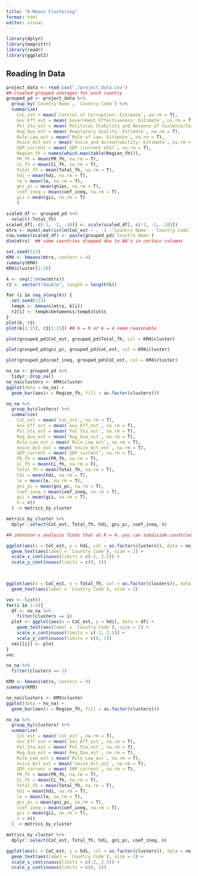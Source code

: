 ```yaml
---
title: "K-Means Clustering"
format: html
editor: visual
---
```


```r
library(dplyr)
library(magrittr)
library(readr)
library(ggplot2)
```

## Reading In Data

```r
project_data <- read_csv("./project_data.csv")
## created grouped averages for each country
grouped_pd <- project_data %>%
  group_by(`Country Name`, `Country Code`) %>%
  summarize(
    CoC_est = mean(`Control of Corruption: Estimate`, na.rm = T),
    Gov_Eff_est = mean(`Government Effectiveness: Estimate`, na.rm = T),
    Pol_Sta_est = mean(`Political Stability and Absence of Violence/Terrorism: Estimate`, na.rm = T),
    Reg_Qua_est = mean(`Regulatory Quality: Estimate`, na.rm = T),
    Rule_Law_est = mean(`Rule of Law: Estimate`, na.rm = T),
    Voice_Act_est = mean(`Voice and Accountability: Estimate`, na.rm = T),
    GDP_current = mean(`GDP (current US$)`, na.rm = T),
    Region_fh = names(which.max(table(Region_fh))),
    PR_fh = mean(PR_fh, na.rm = T),
    CL_fh = mean(CL_fh, na.rm = T),
    Total_fh = mean(Total_fh, na.rm = T),
    hdi = mean(hdi, na.rm = T),
    le = mean(le, na.rm = T),
    gni_pc = mean(gnipc, na.rm = T),
    coef_ineq = mean(coef_ineq, na.rm = T),
    gii = mean(gii, na.rm = T)
    ) 

```

```r
scaled_df <- grouped_pd %>%
  select(-Total_fh)
scaled_df[, c(-1, -2, -10)] <- scale(scaled_df[, c(-1, -2, -10)])
mtrx <- model.matrix(lm(CoC_est ~ . -1 -`Country Name` -`Country Code` -`Region_fh`, data = scaled_df))
row.names(scaled_df) <- paste(grouped_pd$`Country Name`)
dim(mtrx)  ## some countries dropped due to NA's in certain columns
```

```r
set.seed(123)
KM4 <- kmeans(mtrx, centers = 4)
summary(KM4) 
KM4$cluster[1:10]
```

```r
k <- seq(2:nrow(mtrx))
r2 <- vector("double", length = length(k))

for (i in seq_along(k)) {
  set.seed(123)
  tempk <- kmeans(mtrx, k[i])
  r2[i] <- tempk$betweenss/tempk$totss
}
plot(k, r2)
plot(k[1:15], r2[1:15]) ## k = 9 or k = 4 seem reasonable

```

```r
plot(grouped_pd$CoC_est, grouped_pd$Total_fh, col = KM4$cluster)
```

```r
plot(grouped_pd$gni_pc, grouped_pd$CoC_est, col = KM4$cluster)
```

```r
plot(grouped_pd$coef_ineq, grouped_pd$CoC_est, col = KM4$cluster)
```

```r
no_na <- grouped_pd %>%
  tidyr::drop_na()
no_na$clusters <- KM4$cluster
ggplot(data = no_na) +
  geom_bar(aes(x = Region_fh, fill = as.factor(clusters)))
```

```r
no_na %>%
  group_by(clusters) %>%
  summarize(
    CoC_est = mean(`CoC_est`, na.rm = T),
    Gov_Eff_est = mean(`Gov_Eff_est`, na.rm = T),
    Pol_Sta_est = mean(`Pol_Sta_est`, na.rm = T),
    Reg_Qua_est = mean(`Reg_Qua_est`, na.rm = T),
    Rule_Law_est = mean(`Rule_Law_est`, na.rm = T),
    Voice_Act_est = mean(`Voice_Act_est`, na.rm = T),
    GDP_current = mean(`GDP_current`, na.rm = T),
    PR_fh = mean(PR_fh, na.rm = T),
    CL_fh = mean(CL_fh, na.rm = T),
    Total_fh = mean(Total_fh, na.rm = T),
    hdi = mean(hdi, na.rm = T),
    le = mean(le, na.rm = T),
    gni_pc = mean(gni_pc, na.rm = T),
    coef_ineq = mean(coef_ineq, na.rm = T),
    gii = mean(gii, na.rm = T),
    n = n()
  ) -> metrics_by_cluster

metrics_by_cluster %>% 
  dplyr::select(CoC_est, Total_fh, hdi, gni_pc, coef_ineq, n)

```

```r
## Johnston's analysis finds that at K = 4, you can subdivide countries into 4 groups of cases (40-50) Influence Markets, Elite Cartels, Oligarchs and Clans, Official Moguls
```

```r


ggplot(aes(x = CoC_est, y = hdi, col = as.factor(clusters)), data = no_na) +
  geom_text(aes(label = `Country Code`), size = 2) +
  scale_x_continuous(limits = c(-2, 2.5)) + 
  scale_y_continuous(limits = c(0, 1)) 

    
```

```r
ggplot(aes(x = CoC_est, y = Total_fh, col = as.factor(clusters)), data = no_na) +
  geom_text(aes(label = `Country Code`), size = 2)
```

```r
vec <- list()
for(i in 1:4){
  df <- no_na %>%
    filter(clusters == i)
  plot <- ggplot(aes(x = CoC_est, y = hdi), data = df) + 
    geom_text(aes(label = `Country Code`), size = 2) +
    scale_x_continuous(limits = c(-2, 2.5)) + 
    scale_y_continuous(limits = c(0, 1)) 
  vec[[i]] <- plot
}
vec
```

```r
no_na %>%
  filter(clusters == 1)
```

```r
KM9 <- kmeans(mtrx, centers = 9)
summary(KM9) 
```

```r
no_na$clusters <- KM9$cluster
ggplot(data = no_na) +
  geom_bar(aes(x = Region_fh, fill = as.factor(clusters)))
```

```r
no_na %>%
  group_by(clusters) %>%
  summarize(
    CoC_est = mean(`CoC_est`, na.rm = T),
    Gov_Eff_est = mean(`Gov_Eff_est`, na.rm = T),
    Pol_Sta_est = mean(`Pol_Sta_est`, na.rm = T),
    Reg_Qua_est = mean(`Reg_Qua_est`, na.rm = T),
    Rule_Law_est = mean(`Rule_Law_est`, na.rm = T),
    Voice_Act_est = mean(`Voice_Act_est`, na.rm = T),
    GDP_current = mean(`GDP_current`, na.rm = T),
    PR_fh = mean(PR_fh, na.rm = T),
    CL_fh = mean(CL_fh, na.rm = T),
    Total_fh = mean(Total_fh, na.rm = T),
    hdi = mean(hdi, na.rm = T),
    le = mean(le, na.rm = T),
    gni_pc = mean(gni_pc, na.rm = T),
    coef_ineq = mean(coef_ineq, na.rm = T),
    gii = mean(gii, na.rm = T),
    n = n()
  ) -> metrics_by_cluster

metrics_by_cluster %>% 
  dplyr::select(CoC_est, Total_fh, hdi, gni_pc, coef_ineq, n)
```

```r
ggplot(aes(x = CoC_est, y = hdi, col = as.factor(clusters)), data = no_na) +
  geom_text(aes(label = `Country Code`), size = 2) +
  scale_x_continuous(limits = c(-2, 2.5)) + 
  scale_y_continuous(limits = c(0, 1)) 

```
